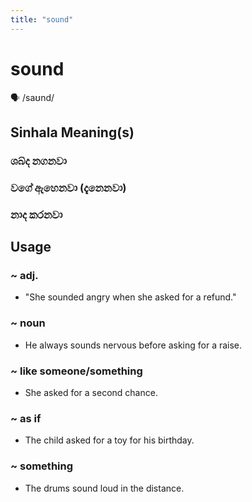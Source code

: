 ```yaml
---
title: "sound"
---
```


# sound

🗣️ /saʊnd/

## Sinhala Meaning(s)

### ශබ්ද නගනවා
### වගේ ඇහෙනවා (දැනෙනවා)
### නාද කරනවා

## Usage

### ~ adj.

- "She sounded angry when she asked for a refund." 


### ~ noun

- He always sounds nervous before asking for a raise.


### ~ like someone/something

- She asked for a second chance.


### ~ as if

- The child asked for a toy for his birthday.


### ~ something

- The drums sound loud in the distance.

